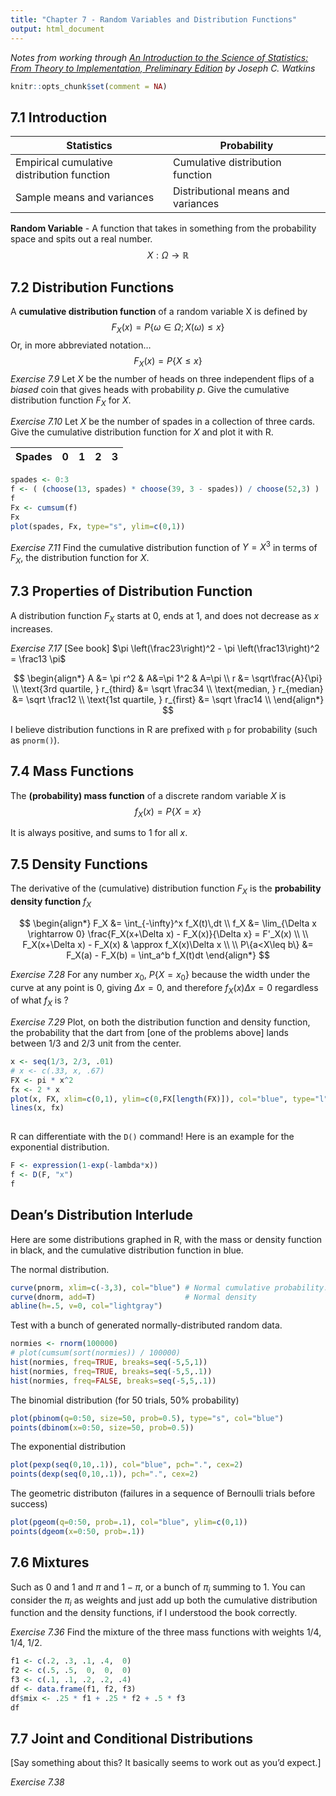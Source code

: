 ---
title: "Chapter 7 - Random Variables and Distribution Functions"
output: html_document
---

*Notes from working through [An Introduction to the Science of Statistics: From Theory to Implementation, Preliminary Edition](https://www.math.arizona.edu/~jwatkins/statbook.pdf) by Joseph C. Watkins*

```{r setup, include=FALSE}
knitr::opts_chunk$set(comment = NA)
```

## 7.1 Introduction

| Statistics | Probability |
| --- | --- |
| Empirical cumulative distribution function | Cumulative distribution function |
| Sample means and variances | Distributional means and variances |

**Random Variable** - A function that takes in something from the probability space and spits out a real number.
$$ X:\Omega \rightarrow \mathbb{R} $$

## 7.2 Distribution Functions

A **cumulative distribution function** of a random variable X is defined by
$$ F_X(x) = P\{\omega \in \Omega ; X(\omega) \leq x\} $$
Or, in more abbreviated notation...
$$ F_X(x) = P\{X \leq x\} $$
*Exercise 7.9* Let $X$ be the number of heads on three independent flips of a *biased* coin that gives heads with probability $p$.  Give the cumulative distribution function $F_X$ for $X$.

*Exercise 7.10* Let $X$ be the number of spades in a collection of three cards.  Give the cumulative distribution function for $X$ and plot it with R.

| Spades | 0 | 1 | 2 | 3 |
| --- | --- | --- | --- | --- |


```{r}
spades <- 0:3
f <- ( (choose(13, spades) * choose(39, 3 - spades)) / choose(52,3) )
f
Fx <- cumsum(f)
Fx
plot(spades, Fx, type="s", ylim=c(0,1))
```

*Exercise 7.11* Find the cumulative distribution function of $Y=X^3$ in terms of $F_X$, the distribution function for $X$.

## 7.3 Properties of Distribution Function

A distribution function $F_X$ starts at 0, ends at 1, and does not decrease as $x$ increases.

*Exercise 7.17* [See book] $\pi \left(\frac23\right)^2 - \pi \left(\frac13\right)^2 = \frac13 \pi$

$$
\begin{align*}
A &= \pi r^2 & A&=\pi 1^2 & A=\pi   \\
r &= \sqrt\frac{A}{\pi} \\
\text{3rd quartile, } r_{third} &= \sqrt \frac34 \\
\text{median, } r_{median} &= \sqrt \frac12 \\
\text{1st quartile, } r_{first} &= \sqrt \frac14 \\
\end{align*}
$$

I believe distribution functions in R are prefixed with `p` for probability (such as `pnorm()`).



## 7.4 Mass Functions

The **(probability) mass function** of a discrete random variable $X$ is
$$ f_X(x) = P\{X = x\} $$

It is always positive, and sums to 1 for all $x$.


## 7.5 Density Functions

The derivative of the (cumulative) distribution function $F_X$ is the **probability density function** $f_X$

$$
\begin{align*}
F_X &= \int_{-\infty}^x f_X(t)\,dt \\
f_X &= \lim_{\Delta x \rightarrow 0} \frac{F_X(x+\Delta x) - F_X(x)}{\Delta x} = F'_X(x) \\ \\
F_X(x+\Delta x) - F_X(x) & \approx f_X(x)\Delta x \\ \\
P\{a<X\leq b\} &= F_X(a) - F_X(b) = \int_a^b f_X(t)dt
\end{align*}
$$

*Exercise 7.28* For any number $x_0$, $P\{X = x_0\}$ because the width under the curve at any point is 0, giving $\Delta x = 0$, and therefore $f_X(x)\Delta x = 0$ regardless of what $f_X$ is ?

*Exercise 7.29* Plot, on both the distribution function and density function, the probability that the dart from [one of the problems above] lands between 1/3 and 2/3 unit from the center.

```{r}
x <- seq(1/3, 2/3, .01)
# x <- c(.33, x, .67)
FX <- pi * x^2
fx <- 2 * x
plot(x, FX, xlim=c(0,1), ylim=c(0,FX[length(FX)]), col="blue", type="l")
lines(x, fx)
  
```

R can differentiate with the `D()` command!  Here is an example for the exponential distribution.

```{r}
F <- expression(1-exp(-lambda*x))
f <- D(F, "x")
f
```


## Dean's Distribution Interlude

Here are some distributions graphed in R, with the mass or density function in black, and the cumulative distribution function in blue.

The normal distribution.
```{r}
curve(pnorm, xlim=c(-3,3), col="blue") # Normal cumulative probability.
curve(dnorm, add=T)                    # Normal density
abline(h=.5, v=0, col="lightgray")
```

Test with a bunch of generated normally-distributed random data.

```{r}
normies <- rnorm(100000)
# plot(cumsum(sort(normies)) / 100000)
hist(normies, freq=TRUE, breaks=seq(-5,5,1))
hist(normies, freq=TRUE, breaks=seq(-5,5,.1))
hist(normies, freq=FALSE, breaks=seq(-5,5,.1))
```

The binomial distribution (for 50 trials, 50% probability)
```{r}
plot(pbinom(q=0:50, size=50, prob=0.5), type="s", col="blue")
points(dbinom(x=0:50, size=50, prob=0.5))
```

The exponential distribution
```{r}
plot(pexp(seq(0,10,.1)), col="blue", pch=".", cex=2)
points(dexp(seq(0,10,.1)), pch=".", cex=2)
```

The geometric distributon (failures in a sequence of Bernoulli trials before success)

```{r}
plot(pgeom(q=0:50, prob=.1), col="blue", ylim=c(0,1))
points(dgeom(x=0:50, prob=.1))
```

## 7.6 Mixtures

Such as 0 and 1 and $\pi$ and $1 - \pi$, or a bunch of $\pi_i$ summing to 1.  You can consider the $\pi_i$ as weights and just add up both the cumulative distribution function and the density functions, if I 
understood the book correctly.

*Exercise 7.36* Find the mixture of the three mass functions with weights 1/4, 1/4, 1/2.

```{r}
f1 <- c(.2, .3, .1, .4,  0)
f2 <- c(.5, .5,  0,  0,  0)
f3 <- c(.1, .1, .2, .2, .4)
df <- data.frame(f1, f2, f3)
df$mix <- .25 * f1 + .25 * f2 + .5 * f3
df
```

## 7.7 Joint and Conditional Distributions

[Say something about this?  It basically seems to work out as you'd expect.]

*Exercise 7.38*
```{r}

```


